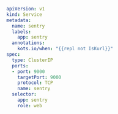 ```yaml
apiVersion: v1
kind: Service
metadata:
  name: sentry
  labels:
    app: sentry
  annotations:
    kots.io/when: "{{repl not IsKurl}}"
spec:
  type: ClusterIP
  ports:
  - port: 9000
    targetPort: 9000
    protocol: TCP
    name: sentry
  selector:
    app: sentry
    role: web
```